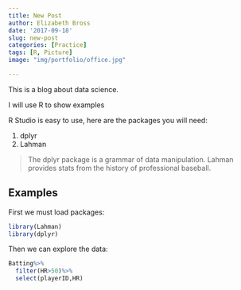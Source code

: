 ```yaml
---
title: New Post
author: Elizabeth Bross
date: '2017-09-18'
slug: new-post
categories: [Practice]
tags: [R, Picture]
image: "img/portfolio/office.jpg"

---
```


This is a blog about data science.

I will use R to show examples

R Studio is easy to use, here are the packages you will need:

1. dplyr
2. Lahman

> The dplyr package is a grammar of data manipulation. Lahman provides stats from the history of professional baseball.

## Examples

First we must load packages:

```r
library(Lahman)
library(dplyr)

```

Then we can explore the data:
```r
Batting%>%
  filter(HR>50)%>%
  select(playerID,HR)
```



